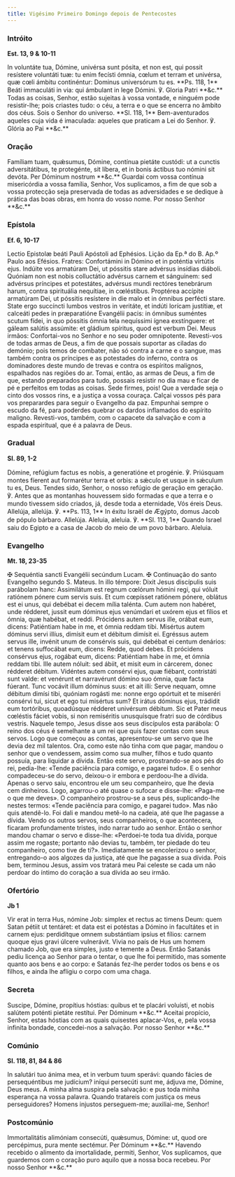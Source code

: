 ```yaml
---
title: Vigésimo Primeiro Domingo depois de Pentecostes
---
```


### Intróito

**Est. 13, 9 & 10-11**

<div class="grid grid-cols-2 gap-5">
  <span class="text-justify">
    In voluntáte tua, Dómine, univérsa sunt pósita, et non est, qui possit
    resístere voluntáti tuæ: tu enim fecísti ómnia, cœlum et terram et univérsa,
    quæ cœli ámbitu continéntur: Dominus universórum tu es. **Ps. 118, 1** Beáti
    immaculáti in via: qui ámbulant in lege Dómini. ℣. Gloria Patri **&c.**
  </span>
  <span class="text-justify">
    Todas as coisas, Senhor, estão sujeitas à vossa vontade, e ninguém pode
    resistir-lhe; pois criastes tudo: o céu, a terra e o que se encerra no
    âmbito dos céus. Sois o Senhor do universo. **Sl. 118, 1** Bem-aventurados
    aqueles cuja vida é imaculada: aqueles que praticam a Lei do Senhor. ℣.
    Glória ao Pai **&c.**
  </span>
</div>

### Oração

<div class="grid grid-cols-2 gap-5">
  <span class="text-justify">
    Famíliam tuam, quǽsumus, Dómine, contínua pietáte custódi: ut a cunctis
    adversitátibus, te protegénte, sit líbera, et in bonis áctibus tuo nómini
    sit devóta. Per Dóminum nostrum **&c.**
  </span>
  <span class="text-justify">
    Guardai com vossa contínua misericórdia a vossa família, Senhor, Vos
    suplicamos, a fim de que sob a vossa protecção seja preservada de todas as
    adversidades e se dedique à prática das boas obras, em honra do vosso nome.
    Por nosso Senhor **&c.**
  </span>
</div>

### Epístola

**Ef. 6, 10-17**

<div class="grid grid-cols-2 gap-5">
  <span class="text-justify">
    Lectio Epistolæ beáti Pauli Apóstoli ad Ephésios.
  </span>
  <span class="text-justify">Lição da Ep.ª do B. Ap.º Paulo aos Efésios.</span>
  <span class="text-justify">
    Fratres: Confortámini in Dómino et in poténtia virtútis ejus. Indúite vos
    armatúram Dei, ut póssitis stare advérsus insídias diáboli. Quóniam non est
    nobis colluctátio advérsus carnem et sánguinem: sed advérsus príncipes et
    potestátes, advérsus mundi rectóres tenebrárum harum, contra spirituália
    nequítiae, in cœléstibus. Proptérea accípite armatúram Dei, ut póssitis
    resístere in die malo et in ómnibus perfécti stare. State ergo succíncti
    lumbos vestros in veritáte, et indúti lorícam justítiæ, et calceáti pedes in
    præparatióne Evangélii pacis: in ómnibus suméntes scutum fídei, in quo
    póssitis ómnia tela nequíssimi ígnea exstínguere: et gáleam salútis
    assúmite: et gládium spíritus, quod est verbum Dei.
  </span>
  <span class="text-justify">
    Meus irmãos: Confortai-vos no Senhor e no seu poder omnipotente. Revesti-vos
    de todas armas de Deus, a fim de que possais suportar as ciladas do demónio;
    pois temos de combater, não só contra a carne e o sangue, mas também contra
    os príncipes e as potestades do inferno, contra os dominadores deste mundo
    de trevas e contra os espíritos malignos, espalhados nas regiões do ar.
    Tomai, então, as armas de Deus, a fim de que, estando preparados para tudo,
    possais resistir no dia mau e ficar de pé e perfeitos em todas as coisas.
    Sede firmes, pois! Que a verdade seja o cinto dos vossos rins, e a justiça a
    vossa couraça. Calçai vossos pés para vos preparardes para seguir o
    Evangelho da paz. Empunhai sempre o escudo da fé, para poderdes quebrar os
    dardos inflamados do espírito maligno. Revesti-vos, também, com o capacete
    da salvação e com a espada espiritual, que é a palavra de Deus.
  </span>
</div>

### Gradual

**Sl. 89, 1-2**

<div class="grid grid-cols-2 gap-5">
  <span class="text-justify">
    Dómine, refúgium factus es nobis, a generatióne et progénie. ℣. Priúsquam
    montes fíerent aut formarétur terra et orbis: a sǽculo et usque in sǽculum
    tu es, Deus.
  </span>
  <span class="text-justify">
    Tendes sido, Senhor, o nosso refúgio de geração em geração. ℣. Antes que as
    montanhas houvessem sido formadas e que a terra e o mundo tivessem sido
    criados, já, desde toda a eternidade, Vós éreis Deus.
  </span>
  <span class="text-justify">
    Allelúja, allelúja. ℣. **Ps. 113, 1** In éxitu Israël de Ægýpto, domus Jacob
    de pópulo bárbaro. Allelúja.
  </span>
  <span class="text-justify">
    Aleluia, aleluia. ℣. **Sl. 113, 1** Quando Israel saiu do Egipto e a casa de
    Jacob do meio de um povo bárbaro. Aleluia.
  </span>
</div>

### Evangelho

**Mt. 18, 23-35**

<div class="grid grid-cols-2 gap-5">
  <span class="text-justify">
    <span class="text-red-500">✠</span> Sequéntia sancti Evangélii secúndum
    Lucam.
  </span>
  <span class="text-justify">
    <span class="text-red-500">✠</span> Continuação do santo Evangelho segundo
    S. Mateus.
  </span>
  <span class="text-justify">
    In illo témpore: Dixit Jesus discípulis suis parábolam hanc: Assimilátum est
    regnum cœlórum hómini regi, qui vóluit ratiónem pónere cum servis suis. Et
    cum cœpísset ratiónem pónere, oblátus est ei unus, qui debébat ei decem
    mília talénta. Cum autem non habéret, unde rédderet, jussit eum dóminus ejus
    venúmdari et uxórem ejus et fílios et ómnia, quæ habébat, et reddi.
    Prócidens autem servus ille, orábat eum, dicens: Patiéntiam habe in me, et
    ómnia reddam tibi. Misértus autem dóminus servi illíus, dimísit eum et
    débitum dimísit ei. Egréssus autem servus ille, invénit unum de consérvis
    suis, qui debébat ei centum denários: et tenens suffocábat eum, dicens:
    Redde, quod debes. Et prócidens consérvus ejus, rogábat eum, dicens:
    Patiéntiam habe in me, et ómnia reddam tibi. Ille autem nóluit: sed ábiit,
    et misit eum in cárcerem, donec rédderet débitum. Vidéntes autem consérvi
    ejus, quæ fiébant, contristáti sunt valde: et venérunt et narravérunt dómino
    suo ómnia, quæ facta fúerant. Tunc vocávit illum dóminus suus: et ait illi:
    Serve nequam, omne débitum dimísi tibi, quóniam rogásti me: nonne ergo
    opórtuit et te miseréri consérvi tui, sicut et ego tui misértus sum? Et
    irátus dóminus ejus, trádidit eum tortóribus, quoadúsque rédderet univérsum
    débitum. Sic et Pater meus cœléstis fáciet vobis, si non remiséritis
    unusquísque fratri suo de córdibus vestris.
  </span>
  <span class="text-justify">
    Naquele tempo, Jesus disse aos seus discípulos esta parábola: O reino dos
    céus é semelhante a um rei que quis fazer contas com seus servos. Logo que
    começou as contas, apresentou-se um servo que lhe devia dez mil talentos.
    Ora, como este não tinha com que pagar, mandou o senhor que o vendessem,
    assim como sua mulher, filhos e tudo quanto possuía, para liquidar a dívida.
    Então este servo, prostrando-se aos pés do rei, pedia-lhe: «Tende paciência
    para comigo, e pagarei tudo». E o senhor compadeceu-se do servo, deixou-o ir
    embora e perdoou-lhe a dívida. Apenas o servo saiu, encontrou ele um seu
    companheiro, que lhe devia cem dinheiros. Logo, agarrou-o até quase o
    sufocar e disse-lhe: «Paga-me o que me deves». O companheiro prostrou-se a
    seus pés, suplicando-lhe nestes termos: «Tende paciência para comigo, e
    pagarei tudo». Mas não quis atendê-lo. Foi dali e mandou metê-lo na cadeia,
    até que lhe pagasse a dívida. Vendo os outros servos, seus companheiros, o
    que acontecera, ficaram profundamente tristes, indo narrar tudo ao senhor.
    Então o senhor mandou chamar o servo e disse-lhe: «Perdoei-te toda tua
    dívida, porque assim me rogaste; portanto não devias tu, também, ter piedade
    do teu companheiro, como tive de ti?». Imediatamente se encolerizou o
    senhor, entregando-o aos algozes da justiça, até que lhe pagasse a sua
    dívida. Pois bem, terminou Jesus, assim vos tratará meu Pai celeste se cada
    um não perdoar do íntimo do coração a sua dívida ao seu irmão.
  </span>
</div>

### Ofertório

**Jb 1**

<div class="grid grid-cols-2 gap-5">
  <span class="text-justify">
    Vir erat in terra Hus, nómine Job: simplex et rectus ac timens Deum: quem
    Satan pétiit ut tentáret: et data est ei potéstas a Dómino in facultátes et
    in carnem ejus: perdidítque omnem substántiam ipsíus et fílios: carnem
    quoque ejus gravi úlcere vulnerávit.
  </span>
  <span class="text-justify">
    Vivia no país de Hus um homem chamado Job, que era simples, justo e temente
    a Deus. Então Satanás pediu licença ao Senhor para o tentar, o que lhe foi
    permitido, mas somente quanto aos bens e ao corpo: e Satanás fez-lhe perder
    todos os bens e os filhos, e ainda lhe afligiu o corpo com uma chaga.
  </span>
</div>

### Secreta

<div class="grid grid-cols-2 gap-5">
  <span class="text-justify">
    Suscipe, Dómine, propítius hóstias: quibus et te placári voluísti, et nobis
    salútem poténti pietáte restítui. Per Dóminum **&c.**
  </span>
  <span class="text-justify">
    Aceitai propício, Senhor, estas hóstias com as quais quisestes aplacar-Vos,
    e, pela vossa infinita bondade, concedei-nos a salvação. Por nosso Senhor
    **&c.**
  </span>
</div>

### Comúnio

**Sl. 118, 81, 84 & 86**

<div class="grid grid-cols-2 gap-5">
  <span class="text-justify">
    In salutári tuo ánima mea, et in verbum tuum sperávi: quando fácies de
    persequéntibus me judícium? iníqui persecúti sunt me, ádjuva me, Dómine,
    Deus meus.
  </span>
  <span class="text-justify">
    A minha alma suspira pela salvação: e pus toda minha esperança na vossa
    palavra. Quando tratareis com justiça os meus perseguidores? Homens injustos
    perseguem-me; auxiliai-me, Senhor!
  </span>
</div>

### Postcomúnio

<div class="grid grid-cols-2 gap-5">
  <span class="text-justify">
    Immortalitátis alimóniam consecúti, quǽsumus, Dómine: ut, quod ore
    percépimus, pura mente sectémur. Per Dóminum **&c.**
  </span>
  <span class="text-justify">
    Havendo recebido o alimento da imortalidade, permiti, Senhor, Vos
    suplicamos, que guardemos com o coração puro aquilo que a nossa boca
    recebeu. Por nosso Senhor **&c.**
  </span>
</div>
